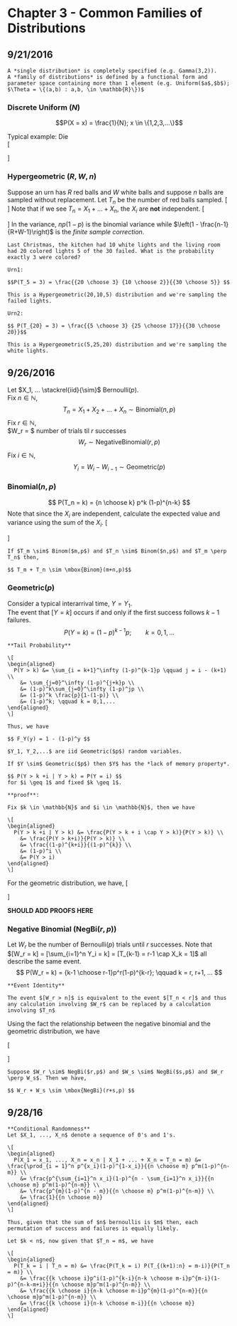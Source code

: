 # Chapter 3 - Common Families of Distributions {#ch3}

## 9/21/2016


```block2
A *single distribution* is completely specified (e.g. Gamma(3,2)).  
A *family of distributions* is defined by a functional form and parameter space containing more than 1 element (e.g. Uniform($a$,$b$); $\Theta = \{(a,b) : a,b, \in \mathbb{R}\})$

```

### Discrete Uniform $(N)$

$$P(X = x) = \frac{1}{N}; x \in \{1,2,3,...\}$$

Typical example: Die  
\[
\begin{aligned}
  E[X] &= \sum_{i=1}^N i\frac{1}{N} \\
    &= \frac{1}{N}\frac{N(N+1)}{2} \\
    &=\frac{N+1}{2} \\
  E[X^2] &= \sum_{i=1}^N i^2\frac{1}{N} \\
    &= \frac{1}{N}\frac{N(N+1)(2N + 1)}{6} \\
    &= \frac{(N+1)(2N+1)}{6} \\
  V[X] &= E[X^2] - E[X]^2 \\
    &= \frac{(N+1)(2N+1)}{6} - \frac{(N+1)^2}{4} \\
    &= \frac{2(N+1)(2N+1) - 3(N+1)^2}{12} \\
    &= \frac{(N+1)((4N+2) - (3N+3))}{12} \\
    &= \frac{(N+1)(N-1)}{12}
\end{aligned}
\] 

### Hypergeometric $(R,W,n)$

Suppose an urn has $R$ red balls and $W$ white balls and suppose $n$ balls are sampled without replacement. Let $T_n$ be the number of red balls sampled.
\[
\begin{aligned}
  T_n &= \mbox{Hypergeometric}(R,W,n) \\
  P(T_n = k) &= \frac{{R \choose k}{W \choose n-k}}{{R + W \choose n}}; k \in \{ \max(0, n-W), ..., \min(R,n)\}
\end{aligned}
\]
Note that if we see $T_n = X_1 + ... + X_n$, the $X_i$ are **not** independent.
\[
\begin{aligned}
  E[T_n] &= E[\sum X_i] = \frac{nR}{R+W} \\
  V[T_n] &= np(1-p)\left(1 - \frac{n-1}{R+W-1}\right)
\end{aligned}
\]
In the variance, $np(1-p)$ is the binomial variance while $\left(1 - \frac{n-1}{R+W-1}\right)$ is the *finite sample correction*.

```block2
Last Christmas, the kitchen had 10 white lights and the living room had 20 colored lights 5 of the 30 failed. What is the probability exactly 3 were colored?

Urn1:  

$$P(T_5 = 3) = \frac{{20 \choose 3} {10 \choose 2}}{{30 \choose 5}} $$

This is a Hypergeometric(20,10,5) distribution and we're sampling the failed lights.

Urn2:  

$$ P(T_{20} = 3) = \frac{{5 \choose 3} {25 \choose 17}}{{30 \choose 20}}$$

This is a Hypergeometric(5,25,20) distribution and we're sampling the white lights.

```

## 9/26/2016

Let $X_1, ... \stackrel{iid}{\sim}$ Bernoulli($p$).  
Fix $n \in \mathbb{N}$,
$$ T_n = X_1 + X_2 + ... + X_n \sim \mbox{Binomial}(n,p) $$
Fix $r \in \mathbb{N}$,  
$W_r = $ number of trials til $r$ successes
$$ W_r \sim \mbox{NegativeBinomial}(r,p) $$ 
Fix $i \in \mathbb{N}$,
$$ Y_i = W_i - W_{i-1} \sim \mbox{Geometric}(p) $$

### Binomial$(n,p)$

$$ P(T_n = k) = {n \choose k} p^k (1-p)^{n-k} $$
Note that since the $X_i$ are independent, calculate the expected value and variance using the sum of the $X_i$.
\[
\begin{aligned}
  E[T_n] &= np \\
  V[T_n] &= np(1-p)
\end{aligned}
\]

```block2
If $T_m \sim$ Binom($m,p$) and $T_n \sim$ Binom($n,p$) and $T_m \perp T_n$ then,

$$ T_m + T_n \sim \mbox{Binom}(m+n,p)$$

```

### Geometric($p$)

Consider a typical interarrival time, $Y = Y_1$.  
The event that $[Y = k]$ occurs if and only if the first success follows $k-1$ failures.
$$ P(Y = k) = (1-p)^{k-1}p; \qquad k = 0,1,... $$

```block2
**Tail Probability**

\[
\begin{aligned}
  P(Y > k) &= \sum_{i = k+1}^\infty (1-p)^{k-1}p \qquad j = i - (k+1) \\
    &= \sum_{j=0}^\infty (1-p)^{j+k}p \\
    &= (1-p)^k\sum_{j=0}^\infty (1-p)^jp \\
    &= (1-p)^k \frac{p}{1-(1-p)} \\
    &= (1-p)^k; \qquad k = 0,1,...
\end{aligned}
\]

Thus, we have 

$$ F_Y(y) = 1 - (1-p)^y $$

```

```block2
$Y_1, Y_2,...$ are iid Geometric($p$) random variables.

```

```block2
If $Y \sim$ Geometric($p$) then $Y$ has the *lack of memory property*.

$$ P(Y > k +i | Y > k) = P(Y = i) $$
for $i \geq 1$ and fixed $k \geq 1$. 

**proof**:

Fix $k \in \mathbb{N}$ and $i \in \mathbb{N}$, then we have

\[
\begin{aligned}
  P(Y > k +i | Y > k) &= \frac{P(Y > k + i \cap Y > k)}{P(Y > k)} \\
    &= \frac{P(Y > k+i)}{P(Y > k)} \\
    &= \frac{(1-p)^{k+i}}{(1-p)^{k}} \\
    &= (1-p)^i \\
    &= P(Y > i)
\end{aligned}
\]

```

For the geometric distribution, we have,
\[
\begin{aligned}
  E[Y] &= \frac{1}{p} \\
  V[Y] &= \frac{1-p}{p^2} 
\end{aligned}
\]

**SHOULD ADD PROOFS HERE**

### Negative Binomial (NegBi($r,p$))

Let $W_r$ be the number of Bernoulli$(p)$ trials until $r$ successes. Note that $[W_r = k] = [\sum_{i=1}^n Y_i = k] = [T_{k-1} = r-1 \cap X_k = 1]$ all describe the same event.
$$ P(W_r = k) = {k-1 \choose r-1}p^r(1-p)^{k-r}; \qquad k = r, r+1, ... $$

```block2
**Event Identity**

The event $[W_r > n]$ is equivalent to the event $[T_n < r]$ and thus any calculation involving $W_r$ can be replaced by a calculation involving $T_n$

```

Using the fact the relationship between the negative binomial and the geometric distribution, we have

\[
\begin{aligned}
  E[W_r] &= \frac{r}{p} \\
  V[W_r] &= \frac{r(1-p)}{p^2}
\end{aligned}
\]

```block2
Suppose $W_r \sim$ NegBi($r,p$) and $W_s \sim$ NegBi($s,p$) and $W_r \perp W_s$. Then we have,

$$ W_r + W_s \sim \mbox{NegBi}(r+s,p) $$

```

## 9/28/16

```block2
**Conditional Randomness**  
Let $X_1, ..., X_n$ denote a sequence of 0's and 1's. 

\[
\begin{aligned}
  P(X_1 = x_1, ..., X_n = x_n | X_1 + ... + X_n = T_n = m) &= \frac{\prod_{i = 1}^n p^{x_i}(1-p)^{1-x_i}}{{n \choose m} p^m(1-p)^{n-m}} \\
    &= \frac{p^{\sum_{i=1}^n x_i}(1-p)^{n - \sum_{i=1}^n x_i}}{{n \choose m} p^m(1-p)^{n-m}} \\
    &= \frac{p^{m}(1-p)^{n - m}}{{n \choose m} p^m(1-p)^{n-m}} \\
    &= \frac{1}{{n \choose m}}
\end{aligned}
\]

Thus, given that the sum of $n$ bernoullis is $m$ then, each permutation of success and failures is equally likely.

```

```block2
Let $k < n$, now given that $T_n = m$, we have

\[
\begin{aligned}
  P(T_k = i | T_n = m) &= \frac{P(T_k = i) P(T_{(k+1):n} = m-i)}{P(T_n = m)} \\
    &= \frac{{k \choose i}p^i(1-p)^{k-i}{n-k \choose m-i}p^{m-i}(1-p)^{n-k-m+i}}{{n \choose m}p^m(1-p)^{n-m}} \\
    &= \frac{{k \choose i}{n-k \choose m-i}p^{m}(1-p)^{n-m}}{{n \choose m}p^m(1-p)^{n-m}} \\
    &= \frac{{k \choose i}{n-k \choose m-i}}{{n \choose m}}
\end{aligned}
\]

```


